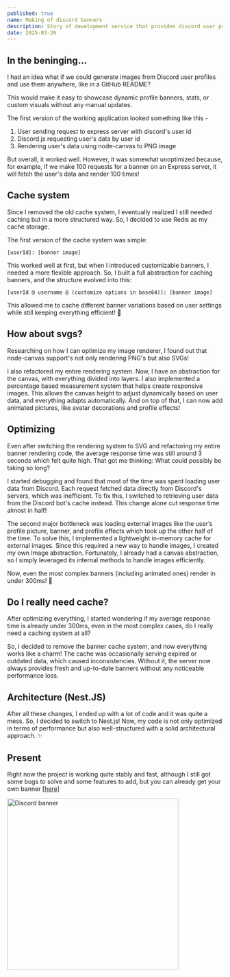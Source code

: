 ```yaml
---
published: true
name: Making of discord banners
description: Story of development service that provides discord user profile's as svg images
date: 2025-03-26
---
```



## In the beninging...

I had an idea what if we could generate images from Discord user profiles and use them anywhere, like in a GitHub README?

This would make it easy to showcase dynamic profile banners, stats, or custom visuals without any manual updates.

The first version of the working application looked something like this -

1. <SiExpress/> User sending request to express server with discord's user id
2. <SiDiscord/> Discord.js requesting user's data by user id
3. <SiCanvas/> Rendering user's data using node-canvas to PNG image

But overall, it worked well. However, it was somewhat unoptimized because, for example, if we make 100 requests for a banner on an Express server, it
will fetch the user's data and render 100 times!

## Cache system

Since I removed the old cache system, I eventually realized I still needed caching but in a more structured way. So, I decided to use Redis as my
cache storage.

The first version of the cache system was simple:

`[userId]: [banner image]`

This worked well at first, but when I introduced customizable banners, I needed a more flexible approach. So, I built a full abstraction for caching
banners, and the structure evolved into this:

`[userId @ username @ (customize options in base64)]: [banner image]`

This allowed me to cache different banner variations based on user settings while still keeping everything efficient! 🚀

## How about svgs?

Researching on how I can optimize my image renderer, I found out that node-canvas support's not only rendering PNG's but also SVGs!

I also refactored my entire rendering system. Now, I have an abstraction for the canvas, with everything divided into layers. I also implemented a
percentage based measurement system that helps create responsive images. This allows the canvas height to adjust dynamically based on user data, and
everything adapts automatically. And on top of that, I can now add animated pictures, like avatar decorations and profile effects!

## Optimizing

Even after switching the rendering system to SVG and refactoring my entire banner rendering code, the average response time was still around 3
seconds which felt quite high. That got me thinking: What could possibly be taking so long?

I started debugging and found that most of the time was spent loading user data from Discord. Each request fetched data directly from Discord's
servers, which was inefficient. To fix this, I switched to retrieving user data from the Discord bot's cache instead. This change alone cut response
time almost in half!

The second major bottleneck was loading external images like the user’s profile picture, banner, and profile effects which took up the other half of
the time. To solve this, I implemented a lightweight in-memory cache for external images. Since this required a new way to handle images, I created my
own Image abstraction. Fortunately, I already had a canvas abstraction, so I simply leveraged its internal methods to handle images efficiently.

Now, even the most complex banners (including animated ones) render in under 300ms! 🚀

## Do I really need cache?

After optimizing everything, I started wondering if my average response time is already under 300ms, even in the most complex cases, do I really need
a caching system at all?

So, I decided to remove the banner cache system, and now everything works like a charm! The cache was occasionally serving expired or outdated data,
which caused inconsistencies. Without it, the server now always provides fresh and up-to-date banners without any noticeable performance loss.

## Architecture (Nest.JS)

After all these changes, I ended up with a lot of code and it was quite a mess. So, I decided to switch to Nest.js! Now, my code is not only optimized
in terms of performance but also well-structured with a solid architectural approach. ✨

## Present

Right now the project is working quite stably and fast, although I still got some bugs to solve and some features to add, but you can already get your
own
banner [[here]](https://discord-banners.terminaate.site)

<img height="400px" src="https://discord-banners-api.terminaate.site/banner/terminaate?fakeProfile=true&cache=true" loading="lazy" alt="Discord banner" />